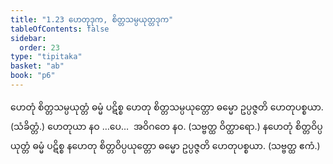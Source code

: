 ```yaml
---
title: "1.23 ဟေတုဒုက, စိတ္တသမ္ပယုတ္တဒုက"
tableOfContents: false
sidebar:
  order: 23
type: "tipitaka"
basket: "ab"
book: "p6"
---
```



<DynamicBreadcrumb />

<Division number="47" book="p6" e="ch" v="39" p="50">

<Paragraph number="137" book="p6">
ဟေတုံ စိတ္တသမ္ပယုတ္တံ ဓမ္မံ ပဋိစ္စ ဟေတု စိတ္တသမ္ပယုတ္တော ဓမ္မော ဥပ္ပဇ္ဇတိ ဟေတုပစ္စယာ. (သံခိတ္တံ.)
</Paragraph>

<Paragraph number="138" book="p6">
ဟေတုယာ နဝ …ပေ…  အဝိဂတေ နဝ. (သဗ္ဗတ္ထ ဝိတ္ထာရော.)
</Paragraph>

<Paragraph number="139" book="p6">
နဟေတုံ စိတ္တဝိပ္ပယုတ္တံ ဓမ္မံ ပဋိစ္စ နဟေတု စိတ္တဝိပ္ပယုတ္တော ဓမ္မော ဥပ္ပဇ္ဇတိ ဟေတုပစ္စယာ. (သဗ္ဗတ္ထ ဧကံ.)
</Paragraph>
</Division>